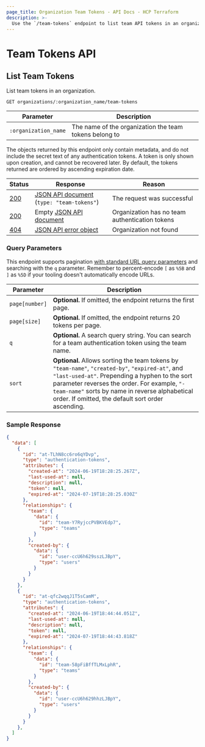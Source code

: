 ```yaml
---
page_title: Organization Team Tokens - API Docs - HCP Terraform
description: >-
  Use the `/team-tokens` endpoint to list team API tokens in an organization. Sort and search using the HTTP API.
---
```


[200]: https://developer.mozilla.org/en-US/docs/Web/HTTP/Status/200

[201]: https://developer.mozilla.org/en-US/docs/Web/HTTP/Status/201

[202]: https://developer.mozilla.org/en-US/docs/Web/HTTP/Status/202

[204]: https://developer.mozilla.org/en-US/docs/Web/HTTP/Status/204

[400]: https://developer.mozilla.org/en-US/docs/Web/HTTP/Status/400

[401]: https://developer.mozilla.org/en-US/docs/Web/HTTP/Status/401

[403]: https://developer.mozilla.org/en-US/docs/Web/HTTP/Status/403

[404]: https://developer.mozilla.org/en-US/docs/Web/HTTP/Status/404

[409]: https://developer.mozilla.org/en-US/docs/Web/HTTP/Status/409

[412]: https://developer.mozilla.org/en-US/docs/Web/HTTP/Status/412

[422]: https://developer.mozilla.org/en-US/docs/Web/HTTP/Status/422

[429]: https://developer.mozilla.org/en-US/docs/Web/HTTP/Status/429

[500]: https://developer.mozilla.org/en-US/docs/Web/HTTP/Status/500

[504]: https://developer.mozilla.org/en-US/docs/Web/HTTP/Status/504

[JSON API document]: /terraform/cloud-docs/api-docs#json-api-documents

[JSON API error object]: https://jsonapi.org/format/#error-objects

# Team Tokens API

## List Team Tokens

List team tokens in an organization.

`GET organizations/:organization_name/team-tokens`

| Parameter            | Description                                              |
|----------------------|----------------------------------------------------------|
| `:organization_name` | The name of the organization the team tokens belong to |

The objects returned by this endpoint only contain metadata, and do not include the secret text of any authentication tokens. A token is only shown upon creation, and cannot be recovered later.
By default, the tokens returned are ordered by ascending expiration date.

| Status  | Response                                                | Reason                                                                                |
| ------- | ------------------------------------------------------- | ------------------------------------------------------------------------------------- |
| [200][] | [JSON API document][] (`type: "team-tokens"`)           | The request was successful                                                            |
| [200][] | Empty [JSON API document][]                             | Organization has no team authentication tokens                                        |
| [404][] | [JSON API error object][]                               | Organization not found                                                                |

### Query Parameters

This endpoint supports pagination [with standard URL query parameters](/terraform/cloud-docs/api-docs#query-parameters) and searching with the `q` parameter. Remember to percent-encode `[` as `%5B` and `]` as `%5D` if your tooling doesn't automatically encode URLs.

| Parameter      | Description                                                         |
|----------------|---------------------------------------------------------------------|
| `page[number]` | **Optional.** If omitted, the endpoint returns the first page.      |
| `page[size]`   | **Optional.** If omitted, the endpoint returns 20 tokens per page.  |
| `q`            | **Optional.** A search query string. You can search for a team authentication token using the team name. |
| `sort`         | **Optional.** Allows sorting the team tokens by `"team-name"`, `"created-by"`, `"expired-at"`, and `"last-used-at"`. Prepending a hyphen to the sort parameter reverses the order. For example, `"-team-name"` sorts by name in reverse alphabetical order. If omitted, the default sort order ascending. |

### Sample Response

```json
{
  "data": [
    {
      "id": "at-TLhN8cc6ro6qYDvp",
      "type": "authentication-tokens",
      "attributes": {
        "created-at": "2024-06-19T18:28:25.267Z",
        "last-used-at": null,
        "description": null,
        "token": null,
        "expired-at": "2024-07-19T18:28:25.030Z"
      },
      "relationships": {
        "team": {
          "data": {
            "id": "team-Y7RyjccPVBKVEdp7",
            "type": "teams"
          }
        },
        "created-by": {
          "data": {
            "id": "user-ccU6h629sszLJBpY",
            "type": "users"
          }
        }
      }
    },
    {
      "id": "at-qfc2wqqJ1T5sCamM",
      "type": "authentication-tokens",
      "attributes": {
        "created-at": "2024-06-19T18:44:44.051Z",
        "last-used-at": null,
        "description": null,
        "token": null,
        "expired-at": "2024-07-19T18:44:43.818Z"
      },
      "relationships": {
        "team": {
          "data": {
            "id": "team-58pFiBffTLMxLphR",
            "type": "teams"
          }
        },
        "created-by": {
          "data": {
            "id": "user-ccU6h629hhzLJBpY",
            "type": "users"
          }
        }
      }
    },
  ]
}
```
